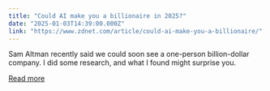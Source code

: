 ```yaml
---
title: "Could AI make you a billionaire in 2025?"
date: "2025-01-03T14:39:00.000Z"
link: "https://www.zdnet.com/article/could-ai-make-you-a-billionaire/"
---
```


Sam Altman recently said we could soon see a one-person billion-dollar company. I did some research, and what I found might surprise you.

[Read more](https://www.zdnet.com/article/could-ai-make-you-a-billionaire/)
